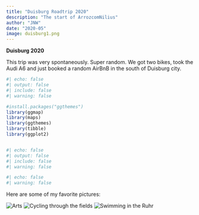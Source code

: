 ```yaml
---
title: "Duisburg Roadtrip 2020"
description: "The start of ArrozcomNilius"
author: "JNW"
date: "2020-05"
image: duisburg1.png
---
```


**Duisburg 2020**

This trip was very spontaneously. Super random. We got two bikes, took the Audi A6 and just booked a random AirBnB in the south of Duisburg city.

```r
#| echo: false
#| output: false
#| include: false
#| warning: false

#install.packages("ggthemes")
library(ggmap)
library(maps)
library(ggthemes)
library(tibble)
library(ggplot2)



```

```r
#| echo: false
#| output: false
#| include: false
#| warning: false


```

```r
#| echo: false
#| warning: false


```

Here are some of my favorite pictures:

![Arts](Kunst1.JPG)
![Cycling through the fields](Cycling1.JPG)
![Swimming in the Ruhr](lake1.JPG)
